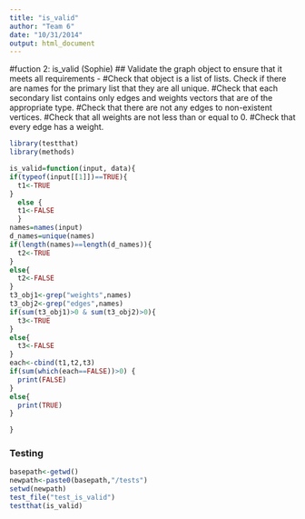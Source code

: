 ```yaml
---
title: "is_valid"
author: "Team 6"
date: "10/31/2014"
output: html_document
---
```

#fuction 2: is_valid (Sophie)
## Validate the graph object to ensure that it meets all requirements - 
#Check that object is a list of lists. Check if there are names for the primary list that they are all unique. 
#Check that each secondary list contains only edges and weights vectors that are of the appropriate type. 
#Check that there are not any edges to non-existent vertices. 
#Check that all weights are not less than or equal to 0. 
#Check that every edge has a weight.

```r

library(testthat)
library(methods)

is_valid=function(input, data){
if(typeof(input[[1]])==TRUE){
  t1<-TRUE
}
  else {
  t1<-FALSE
  }
names=names(input)
d_names=unique(names)
if(length(names)==length(d_names)){
  t2<-TRUE
}
else{
  t2<-FALSE
}
t3_obj1<-grep("weights",names)
t3_obj2<-grep("edges",names)
if(sum(t3_obj1)>0 & sum(t3_obj2)>0){
  t3<-TRUE
}
else{
  t3<-FALSE
}
each<-cbind(t1,t2,t3)
if(sum(which(each==FALSE))>0) {
  print(FALSE)
}
else{
  print(TRUE)
}

}

```

### Testing

```r
basepath<-getwd()
newpath<-paste0(basepath,"/tests")
setwd(newpath)
test_file("test_is_valid")
testthat(is_valid)





```
